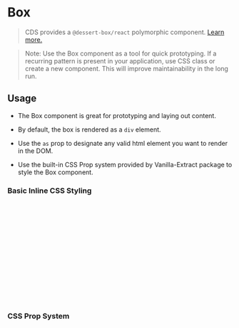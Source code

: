 
<Meta of={BoxStories} />

# Box

> CDS provides a `@dessert-box/react` polymorphic component. [Learn more. <Icon icon="mdi:open-in-new"/>](https://github.com/TheMightyPenguin/dessert-box/blob/main/README.md#box" 'title')

> Note: Use the Box component as a tool for quick prototyping. If a recurring pattern is present in your application, use CSS class or create a new component. This will improve maintainability in the long run.

<Canvas of={BoxStories.Default} />

## Usage

- The Box component is great for prototyping and laying out content.

- By default, the box is rendered as a `div` element.

- Use the `as` prop to designate any valid html element you want to render in the DOM.

- Use the built-in CSS Prop system provided by Vanilla-Extract package to style the Box component.

### Basic Inline CSS Styling

```jsx
<Box
  as="header"
  style={{
    display: 'flex',
    padding: '24px',
    width: '250px',
    borderRadius: '4px',
    justifyContent: 'center',
    alignItems: 'center',
    color: 'neutral100',
    backgroundColor: 'neutral20',
  }}
>
  <p>This is some centered content in the Box component.</p>
</Box>
```

### CSS Prop System

```jsx
<Box as="footer" marginTop="24px">
  <p>This is some centered content in the Box component.</p>
</Box>
```
